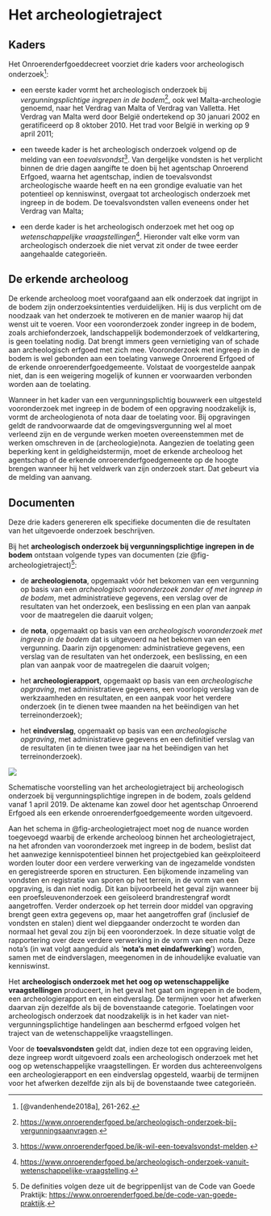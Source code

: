 # Het archeologietraject

## Kaders

Het Onroerenderfgoeddecreet voorziet drie kaders voor archeologisch onderzoek[^2_archeologietraject-1]:

[^2_archeologietraject-1]: [@vandenhende2018a], 261-262.

-   een eerste kader vormt het archeologisch onderzoek bij *vergunningsplichtige ingrepen in de bodem*[^2_archeologietraject-2], ook wel Malta-archeologie genoemd, naar het Verdrag van Malta of Verdrag van Valletta. Het Verdrag van Malta werd door België ondertekend op 30 januari 2002 en geratificeerd op 8 oktober 2010. Het trad voor België in werking op 9 april 2011;

[^2_archeologietraject-2]: <https://www.onroerenderfgoed.be/archeologisch-onderzoek-bij-vergunningsaanvragen>.

<!-- -->

-   een tweede kader is het archeologisch onderzoek volgend op de melding van een *toevalsvondst*[^2_archeologietraject-3]. Van dergelijke vondsten is het verplicht binnen de drie dagen aangifte te doen bij het agentschap Onroerend Erfgoed, waarna het agentschap, indien de toevalsvondst archeologische waarde heeft en na een grondige evaluatie van het potentieel op kenniswinst, overgaat tot archeologisch onderzoek met ingreep in de bodem. De toevalsvondsten vallen eveneens onder het Verdrag van Malta;

[^2_archeologietraject-3]: <https://www.onroerenderfgoed.be/ik-wil-een-toevalsvondst-melden>.

<!-- -->

-   een derde kader is het archeologisch onderzoek met het oog op *wetenschappelijke vraagstellingen*[^2_archeologietraject-4]. Hieronder valt elke vorm van archeologisch onderzoek die niet vervat zit onder de twee eerder aangehaalde categorieën.

[^2_archeologietraject-4]: <https://www.onroerenderfgoed.be/archeologisch-onderzoek-vanuit-wetenschappelijke-vraagstelling>.

## De erkende archeoloog

De erkende archeoloog moet voorafgaand aan elk onderzoek dat ingrijpt in de bodem zijn onderzoeksintenties verduidelijken. Hij is dus verplicht om de noodzaak van het onderzoek te motiveren en de manier waarop hij dat wenst uit te voeren. Voor een vooronderzoek zonder ingreep in de bodem, zoals archiefonderzoek, landschappelijk bodemonderzoek of veldkartering, is geen toelating nodig. Dat brengt immers geen vernietiging van of schade aan archeologisch erfgoed met zich mee. Vooronderzoek met ingreep in de bodem is wel gebonden aan een toelating vanwege Onroerend Erfgoed of de erkende onroerenderfgoedgemeente. Volstaat de voorgestelde aanpak niet, dan is een weigering mogelijk of kunnen er voorwaarden verbonden worden aan de toelating.

Wanneer in het kader van een vergunningsplichtig bouwwerk een uitgesteld vooronderzoek met ingreep in de bodem of een opgraving noodzakelijk is, vormt de archeologienota of nota daar de toelating voor. Bij opgravingen geldt de randvoorwaarde dat de omgevingsvergunning wel al moet verleend zijn en de vergunde werken moeten overeenstemmen met de werken omschreven in de (archeologie)nota. Aangezien de toelating geen beperking kent in geldigheidstermijn, moet de erkende archeoloog het agentschap of de erkende onroerenderfgoedgemeente op de hoogte brengen wanneer hij het veldwerk van zijn onderzoek start. Dat gebeurt via de melding van aanvang.

## Documenten

Deze drie kaders genereren elk specifieke documenten die de resultaten van het uitgevoerde onderzoek beschrijven.

Bij het **archeologisch onderzoek bij vergunningsplichtige ingrepen in de bodem** ontstaan volgende types van documenten (zie @fig-archeologietraject)[^2_archeologietraject-5]:

[^2_archeologietraject-5]: De definities volgen deze uit de begrippenlijst van de Code van Goede Praktijk: <https://www.onroerenderfgoed.be/de-code-van-goede-praktijk>.

-   de **archeologienota**, opgemaakt vóór het bekomen van een vergunning op basis van een *archeologisch vooronderzoek zonder of met ingreep in de bodem*, met administratieve gegevens, een verslag over de resultaten van het onderzoek, een beslissing en een plan van aanpak voor de maatregelen die daaruit volgen;

-   de **nota**, opgemaakt op basis van een *archeologisch vooronderzoek met ingreep in de bodem* dat is uitgevoerd na het bekomen van een vergunning. Daarin zijn opgenomen: administratieve gegevens, een verslag van de resultaten van het onderzoek, een beslissing, en een plan van aanpak voor de maatregelen die daaruit volgen;

-   het **archeologierapport**, opgemaakt op basis van een *archeologische opgraving*, met administratieve gegevens, een voorlopig verslag van de werkzaamheden en resultaten, en een aanpak voor het verdere onderzoek (in te dienen twee maanden na het beëindigen van het terreinonderzoek);

-   het **eindverslag**, opgemaakt op basis van een *archeologische opgraving*, met administratieve gegevens en een definitief verslag van de resultaten (in te dienen twee jaar na het beëindigen van het terreinonderzoek).

::: {#fig-archeologietraject}
![](figuren/archeologietraject.jpg)

Schematische voorstelling van het archeologietraject bij archeologisch onderzoek bij vergunningsplichtige ingrepen in de bodem, zoals geldend vanaf 1 april 2019. De aktename kan zowel door het agentschap Onroerend Erfgoed als een erkende onroerenderfgoedgemeente worden uitgevoerd.
:::

Aan het schema in @fig-archeologietraject moet nog de nuance worden toegevoegd waarbij de erkende archeoloog binnen het archeologietraject, na het afronden van vooronderzoek met ingreep in de bodem, beslist dat het aanwezige kennispotentieel binnen het projectgebied kan geëxploiteerd worden louter door een verdere verwerking van de ingezamelde vondsten en geregistreerde sporen en structuren. Een bijkomende inzameling van vondsten en registratie van sporen op het terrein, in de vorm van een opgraving, is dan niet nodig. Dit kan bijvoorbeeld het geval zijn wanneer bij een proefsleuvenonderzoek een geïsoleerd brandrestengraf wordt aangetroffen. Verder onderzoek op het terrein door middel van opgraving brengt geen extra gegevens op, maar het aangetroffen graf (inclusief de vondsten en stalen) dient wel diepgaander onderzocht te worden dan normaal het geval zou zijn bij een vooronderzoek. In deze situatie volgt de rapportering over deze verdere verwerking in de vorm van een nota. Deze nota’s (in wat volgt aangeduid als ‘**nota’s met eindafwerking**’) worden, samen met de eindverslagen, meegenomen in de inhoudelijke evaluatie van kenniswinst.

Het **archeologisch onderzoek met het oog op wetenschappelijke vraagstellingen** produceert, in het geval het gaat om ingrepen in de bodem, een archeologierapport en een eindverslag. De termijnen voor het afwerken daarvan zijn dezelfde als bij de bovenstaande categorie. Toelatingen voor archeologisch onderzoek dat noodzakelijk is in het kader van niet-vergunningsplichtige handelingen aan beschermd erfgoed volgen het traject van de wetenschappelijke vraagstellingen.

Voor de **toevalsvondsten** geldt dat, indien deze tot een opgraving leiden, deze ingreep wordt uitgevoerd zoals een archeologisch onderzoek met het oog op wetenschappelijke vraagstellingen. Er worden dus achtereenvolgens een archeologierapport en een eindverslag opgesteld, waarbij de termijnen voor het afwerken dezelfde zijn als bij de bovenstaande twee categorieën.